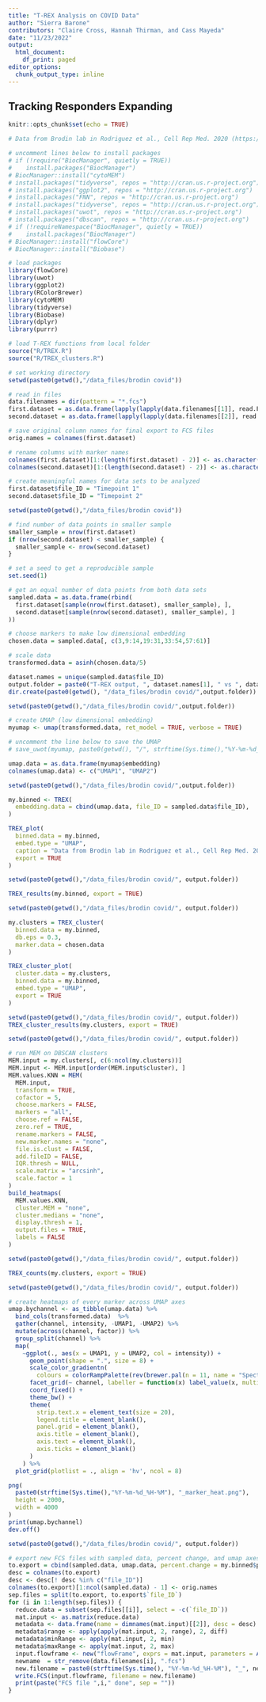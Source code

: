 ```yaml
---
title: "T-REX Analysis on COVID Data"
author: "Sierra Barone"
contributors: "Claire Cross, Hannah Thirman, and Cass Mayeda"
date: "11/23/2022"
output:
  html_document:
    df_print: paged
editor_options:
  chunk_output_type: inline
---
```


## Tracking Responders Expanding 

```r
knitr::opts_chunk$set(echo = TRUE)

# Data from Brodin lab in Rodriguez et al., Cell Rep Med. 2020 (https://www.ncbi.nlm.nih.gov/pmc/articles/PMC7405891/)

# uncomment lines below to install packages
# if (!require("BiocManager", quietly = TRUE))
#    install.packages("BiocManager")
# BiocManager::install("cytoMEM")
# install.packages("tidyverse", repos = "http://cran.us.r-project.org")
# install.packages("ggplot2", repos = "http://cran.us.r-project.org")
# install.packages("FNN", repos = "http://cran.us.r-project.org")
# install.packages("tidyverse", repos = "http://cran.us.r-project.org")
# install.packages("uwot", repos = "http://cran.us.r-project.org")
# install.packages("dbscan", repos = "http://cran.us.r-project.org")
# if (!requireNamespace("BiocManager", quietly = TRUE))
#    install.packages("BiocManager")
# BiocManager::install("flowCore")
# BiocManager::install("Biobase")

# load packages
library(flowCore)
library(uwot)
library(ggplot2)
library(RColorBrewer)
library(cytoMEM)
library(tidyverse)
library(Biobase)
library(dplyr)
library(purrr)

# load T-REX functions from local folder 
source("R/TREX.R")
source("R/TREX_clusters.R")
```

```r
# set working directory 
setwd(paste0(getwd(),"/data_files/brodin covid"))

# read in files 
data.filenames = dir(pattern = "*.fcs")
first.dataset = as.data.frame(lapply(lapply(data.filenames[[1]], read.FCS), exprs))
second.dataset = as.data.frame(lapply(lapply(data.filenames[[2]], read.FCS), exprs))

# save original column names for final export to FCS files 
orig.names = colnames(first.dataset)

# rename columns with marker names 
colnames(first.dataset)[1:(length(first.dataset) - 2)] <- as.character(read.FCS(data.filenames[[1]])@parameters@data[["desc"]])
colnames(second.dataset)[1:(length(second.dataset) - 2)] <- as.character(read.FCS(data.filenames[[1]])@parameters@data[["desc"]])

# create meaningful names for data sets to be analyzed 
first.dataset$file_ID = "Timepoint 1"
second.dataset$file_ID = "Timepoint 2"
```

```r
setwd(paste0(getwd(),"/data_files/brodin covid"))

# find number of data points in smaller sample 
smaller_sample = nrow(first.dataset) 
if (nrow(second.dataset) < smaller_sample) { 
  smaller_sample <- nrow(second.dataset) 
}

# set a seed to get a reproducible sample 
set.seed(1)

# get an equal number of data points from both data sets
sampled.data = as.data.frame(rbind(
  first.dataset[sample(nrow(first.dataset), smaller_sample), ], 
  second.dataset[sample(nrow(second.dataset), smaller_sample), ]
))
```

```r
# choose markers to make low dimensional embedding 
chosen.data = sampled.data[, c(3,9:14,19:31,33:54,57:61)]

# scale data 
transformed.data = asinh(chosen.data/5) 
```

```r
dataset.names = unique(sampled.data$file_ID)
output.folder = paste0("T-REX output, ", dataset.names[1], " vs ", dataset.names[2])
dir.create(paste0(getwd(), "/data_files/brodin covid/",output.folder))
```

```r
setwd(paste0(getwd(),"/data_files/brodin covid/",output.folder))

# create UMAP (low dimensional embedding)
myumap <- umap(transformed.data, ret_model = TRUE, verbose = TRUE)

# uncomment the line below to save the UMAP 
# save_uwot(myumap, paste0(getwd(), "/", strftime(Sys.time(),"%Y-%m-%d_%H_%M"),"_umap_results"))

umap.data = as.data.frame(myumap$embedding)
colnames(umap.data) <- c("UMAP1", "UMAP2")
```

```r
setwd(paste0(getwd(),"/data_files/brodin covid/",output.folder))

my.binned <- TREX(
  embedding.data = cbind(umap.data, file_ID = sampled.data$file_ID),
)

TREX_plot(
  binned.data = my.binned,
  embed.type = "UMAP",
  caption = "Data from Brodin lab in Rodriguez et al., Cell Rep Med. 2020",
  export = TRUE
)
```

```r
setwd(paste0(getwd(),"/data_files/brodin covid/", output.folder))

TREX_results(my.binned, export = TRUE)
```

```r
setwd(paste0(getwd(),"/data_files/brodin covid/", output.folder))

my.clusters = TREX_cluster(
  binned.data = my.binned, 
  db.eps = 0.3, 
  marker.data = chosen.data
)

TREX_cluster_plot(
  cluster.data = my.clusters,
  binned.data = my.binned,
  embed.type = "UMAP", 
  export = TRUE
)
```

```r
setwd(paste0(getwd(),"/data_files/brodin covid/", output.folder))
TREX_cluster_results(my.clusters, export = TRUE)
```

```r
setwd(paste0(getwd(),"/data_files/brodin covid/", output.folder))

# run MEM on DBSCAN clusters 
MEM.input = my.clusters[, c(6:ncol(my.clusters))]
MEM.input <- MEM.input[order(MEM.input$cluster), ]
MEM.values.KNN = MEM(
  MEM.input, 
  transform = TRUE, 
  cofactor = 5,
  choose.markers = FALSE, 
  markers = "all", 
  choose.ref = FALSE, 
  zero.ref = TRUE, 
  rename.markers = FALSE,
  new.marker.names = "none", 
  file.is.clust = FALSE, 
  add.fileID = FALSE, 
  IQR.thresh = NULL,
  scale.matrix = "arcsinh",
  scale.factor = 1
)
build_heatmaps(
  MEM.values.KNN, 
  cluster.MEM = "none", 
  cluster.medians = "none",
  display.thresh = 1, 
  output.files = TRUE, 
  labels = FALSE
)
```

``` r
setwd(paste0(getwd(),"/data_files/brodin covid/", output.folder))

TREX_counts(my.clusters, export = TRUE)
```
```r
setwd(paste0(getwd(),"/data_files/brodin covid/", output.folder))

# create heatmaps of every marker across UMAP axes 
umap.bychannel <- as_tibble(umap.data) %>%
  bind_cols(transformed.data)  %>%
  gather(channel, intensity, -UMAP1, -UMAP2) %>%
  mutate(across(channel, factor)) %>%
  group_split(channel) %>%
  map(
    ~ggplot(., aes(x = UMAP1, y = UMAP2, col = intensity)) +
      geom_point(shape = ".", size = 8) +
      scale_color_gradientn(
        colours = colorRampPalette(rev(brewer.pal(n = 11, name = "Spectral")))(5)) +
      facet_grid(~ channel, labeller = function(x) label_value(x, multi_line = FALSE)) +
      coord_fixed() +
      theme_bw() +
      theme(
        strip.text.x = element_text(size = 20),
        legend.title = element_blank(),
        panel.grid = element_blank(),
        axis.title = element_blank(),
        axis.text = element_blank(),
        axis.ticks = element_blank()
      )
    ) %>%
  plot_grid(plotlist = ., align = 'hv', ncol = 8)

png(
  paste0(strftime(Sys.time(),"%Y-%m-%d_%H-%M"), "_marker_heat.png"),
  height = 2000,
  width = 4000
)
print(umap.bychannel)
dev.off()
```

```r
setwd(paste0(getwd(),"/data_files/brodin covid/", output.folder))

# export new FCS files with sampled data, percent change, and umap axes
to.export = cbind(sampled.data, umap.data, percent.change = my.binned$percent.change)
desc = colnames(to.export)
desc <- desc[! desc %in% c("file_ID")]
colnames(to.export)[1:ncol(sampled.data) - 1] <- orig.names
sep.files = split(to.export, to.export$`file_ID`)
for (i in 1:length(sep.files)) {
  reduce.data = subset(sep.files[[i]], select = -c(`file_ID`))
  mat.input <- as.matrix(reduce.data)
  metadata <- data.frame(name = dimnames(mat.input)[[2]], desc = desc)
  metadata$range <- apply(apply(mat.input, 2, range), 2, diff)
  metadata$minRange <- apply(mat.input, 2, min)
  metadata$maxRange <- apply(mat.input, 2, max)
  input.flowframe <- new("flowFrame", exprs = mat.input, parameters = AnnotatedDataFrame(metadata))
  newname  = str_remove(data.filenames[i], ".fcs")
  new.filename = paste0(strftime(Sys.time(), "%Y-%m-%d_%H-%M"), "_", newname, "_T-REX.fcs")
  write.FCS(input.flowframe, filename = new.filename)
  print(paste("FCS file ",i," done", sep = ""))
}
```
